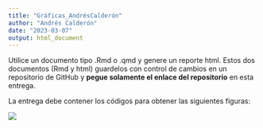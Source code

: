 ```yaml
---
title: "Gráficas_AndrésCalderón"
author: "Andrés Calderón"
date: "2023-03-07"
output: html_document
---
```


Utilice un documento tipo .Rmd o .qmd y genere un reporte html. Estos dos documentos (Rmd y html) guardelos con control de cambios en un repositorio de GitHub y **pegue solamente el enlace del repositorio** en esta entrega.

La entrega debe contener los códigos para obtener las siguientes figuras:

![](images/Deber1.png)
